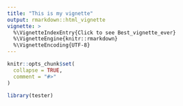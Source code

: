 ```yaml
---
title: "This is my vignette"
output: rmarkdown::html_vignette
vignette: >
  %\VignetteIndexEntry{Click to see Best_vignette_ever}
  %\VignetteEngine{knitr::rmarkdown}
  %\VignetteEncoding{UTF-8}
---
```


```r
knitr::opts_chunk$set(
  collapse = TRUE,
  comment = "#>"
)
```

```r
library(tester)
```
